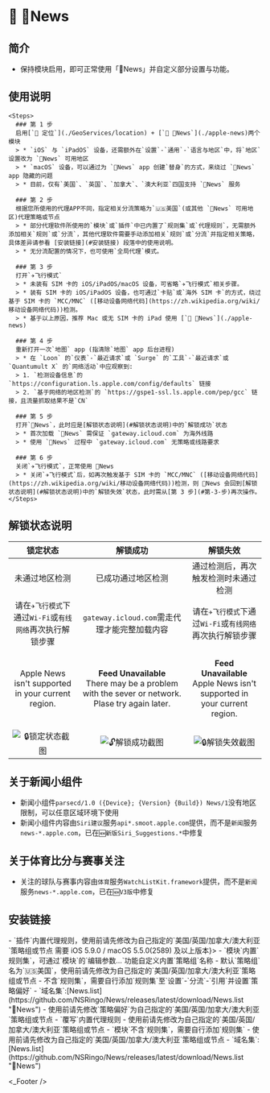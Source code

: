
# 📰 News

## 简介
* 保持模块启用，即可正常使用「News」并自定义部分设置与功能。

## 使用说明

    <Steps>
      ### 第 1 步
      启用[`📍 定位`](./GeoServices/location) + [`📰 News`](./apple-news)两个模块
      > * `iOS` 与 `iPadOS` 设备，还需额外在`设置`-`通用`-`语言与地区`中，将`地区`设置改为 `News` 可用地区  
      > * `macOS` 设备，可以通过为 `News` app 创建`替身`的方式，来绕过 `News` app 隐藏的问题  
      > * 目前，仅有`美国`、`英国`、`加拿大`、`澳大利亚`四国支持 `News` 服务  

      ### 第 2 步
      根据您所使用的代理APP不同，指定相关分流策略为`🇺🇸美国`(或其他 `News` 可用地区)代理策略或节点
      > * 部分代理软件所使用的`模块`或`插件`中已内置了`规则集`或`代理规则`，无需额外添加相关`规则`或`分流`，其他代理软件需要手动添加相关`规则`或`分流`并指定相关策略，具体差异请参看 [安装链接](#安装链接) 段落中的使用说明。  
      > * 无分流配置的情况下，也可使用`全局代理`模式。  

      ### 第 3 步
      打开`✈️飞行模式`
      > * 未装有 SIM 卡的 iOS/iPadOS/macOS 设备，可省略`✈️飞行模式`相关步骤。  
      > * 装有 SIM 卡的 iOS/iPadOS 设备，也可通过`卡贴`或`海外 SIM 卡`的方式，绕过基于 SIM 卡的 `MCC/MNC` ([移动设备网络代码](https://zh.wikipedia.org/wiki/移动设备网络代码))检测。  
      > * 基于以上原因，推荐 Mac 或无 SIM 卡的 iPad 使用 [`📰 News`](./apple-news)

      ### 第 4 步
      重新打开一次`地图` app (指清除`地图` app 后台进程)
      > * 在 `Loon` 的`仪表`-`最近请求`或 `Surge` 的`工具`-`最近请求`或 `Quantumult X` 的`网络活动`中应观察到:  
      > 1. `检测设备信息`的 `https://configuration.ls.apple.com/config/defaults` 链接  
      > 2. `基于网络的地区检测`的 `https://gspe1-ssl.ls.apple.com/pep/gcc` 链接，且流量抓取结果不是`CN`  

      ### 第 5 步
      打开`News`，此时应是[解锁状态说明](#解锁状态说明)中的`解锁成功`状态
      > * 首次加载 `News` 需保证 `gateway.icloud.com` 为海外线路  
      > * 使用 `News` 过程中 `gateway.icloud.com` 无策略或线路要求  

      ### 第 6 步
      关闭`✈️飞行模式`，正常使用 News
      > * 关闭`✈️飞行模式`后，如再次触发基于 SIM 卡的 `MCC/MNC` ([移动设备网络代码](https://zh.wikipedia.org/wiki/移动设备网络代码))检测，则 News 会回到[解锁状态说明](#解锁状态说明)中的`解锁失效`状态，此时需从[第 3 步](#第-3-步)再次操作。  
    </Steps>

## 解锁状态说明
|  锁定状态  | 解锁成功 | 解锁失效 | 
| :---: | :---: | :---: |
| 未通过地区检测  | 已成功通过地区检测 | 通过检测后，再次触发检测时未通过检测  |
| 请在`✈️飞行模式`下通过`Wi-Fi`或`有线网络`再次执行解锁步骤  | `gateway.icloud.com`需走代理才能完整加载内容 | 请在`✈️飞行模式`下通过`Wi-Fi`或`有线网络`再次执行解锁步骤  |
|<p> Apple News isn't supported in your current region. </p>|<p> **Feed Unavailable**  <br/> There may be a problem with the sever or network. Plase try again later. </p>|<p> **Feed Unavailable** <br/> Apple News isn't supported in your current region. </p>|
|![🔒锁定状态截图](https://github.com/NSRingo/News/raw/main/images/screenshot/Apple%20News%20-%20Locked%20-%20iOS.jpeg "Apple News - Locked - iOS")|![🔓解锁成功截图](https://github.com/NSRingo/News/raw/main/images/screenshot/Apple%20News%20-%20Unlock%20Success%20-%20iOS.jpeg "Apple News - Unlock Success - iOS")|![🔒解锁失效截图](https://github.com/NSRingo/News/raw/main/images/screenshot/Apple%20News%20-%20Unlock%20Invalid%20-%20iOS.jpeg "Apple News - Unlock Invalid - iOS")|

## 关于新闻小组件
* 新闻小组件`parsecd/1.0 ({Device}; {Version} {Build}) News/1`没有地区限制，可以任意区域环境下使用
* 新闻小组件内容由`Siri建议`服务`api*.smoot.apple.com`提供，而不是`新闻`服务`news-*.apple.com`，已在`🆕新版Siri_Suggestions.*`中修复

## 关于体育比分与赛事关注
* 关注的球队与赛事内容由`体育`服务`WatchListKit.framework`提供，而不是`新闻`服务`news-*.apple.com`，已在`🆕V3版`中修复

## 安装链接

<ModuleInstall urlPrefix="https://github.com/NSRingo/News/releases/latest/download/">
  <ModuleInstall.Tab type="loon">
    <ModuleInstall.Item url="News.plugin">
      - `插件`内置代理规则，使用前请先修改为自己指定的`美国/英国/加拿大/澳大利亚`策略组或节点
    </ModuleInstall.Item>
  </ModuleInstall.Tab>
  <ModuleInstall.Tab type="surge">
    <ModuleInstall.Item url="News.sgmodule" badge={<>需要 iOS 5.9.0 / macOS 5.5.0(2589) 及以上版本</>}>
      - `模块`内置`规则集`，可通过`模块`的`编辑参数…`功能自定义内置`策略组`名称
      - 默认`策略组`名为`🇺🇸美国`，使用前请先修改为自己指定的`美国/英国/加拿大/澳大利亚`策略组或节点
    </ModuleInstall.Item>
  </ModuleInstall.Tab>
  <ModuleInstall.Tab type="qx">
    <ModuleInstall.Item url="News.snippet">
      - 不含`规则集`，需要自行添加`规则集`至`设置`-`分流`-`引用`并设置`策略偏好`
      - `域名集`:[News.list](https://github.com/NSRingo/News/releases/latest/download/News.list "News")
      - 使用前请先修改`策略偏好`为自己指定的`美国/英国/加拿大/澳大利亚`策略组或节点
    </ModuleInstall.Item>
  </ModuleInstall.Tab>
  <ModuleInstall.Tab type="stash">
    <ModuleInstall.Item url="News.stoverride">
      - `覆写`内置代理规则
      - 使用前请先修改为自己指定的`美国/英国/加拿大/澳大利亚`策略组或节点
    </ModuleInstall.Item>
  </ModuleInstall.Tab>
  <ModuleInstall.Tab type="shadowrocket">
    <ModuleInstall.Item url="News.srmodule">
      - `模块`不含`规则集`，需要自行添加`规则集`
      - 使用前请先修改为自己指定的`美国/英国/加拿大/澳大利亚`策略组或节点
      - `域名集`:[News.list](https://github.com/NSRingo/News/releases/latest/download/News.list "News")
    </ModuleInstall.Item>
  </ModuleInstall.Tab>
</ModuleInstall>

<_Footer />
